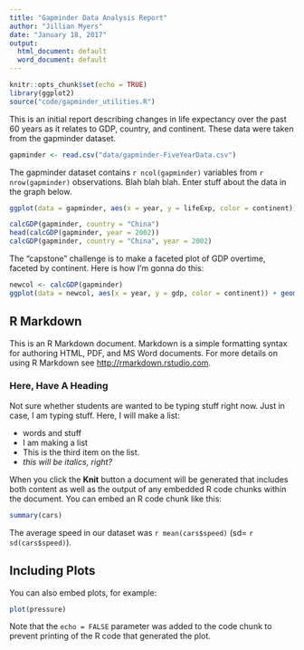 ```yaml
---
title: "Gapminder Data Analysis Report"
author: "Jillian Myers"
date: "January 18, 2017"
output:
  html_document: default
  word_document: default
---
```


```r
knitr::opts_chunk$set(echo = TRUE)
library(ggplot2)
source("code/gapminder_utilities.R")
```

This is an initial report describing changes in life expectancy over the past 60 years as it relates to GDP, country, and continent.  These data were taken from the gapminder dataset. 

```r
gapminder <- read.csv("data/gapminder-FiveYearData.csv")
```

The gapminder dataset contains `r ncol(gapminder)` variables from `r nrow(gapminder)` observations. Blah blah blah.  Enter stuff about the data in the graph below.

```r
ggplot(data = gapminder, aes(x = year, y = lifeExp, color = continent)) + geom_point() + facet_grid(. ~continent)
```


```r
calcGDP(gapminder, country = "China")
head(calcGDP(gapminder, year = 2002))
calcGDP(gapminder, country = "China", year = 2002)
```

The "capstone" challenge is to make a faceted plot of GDP overtime, faceted by continent.  Here is how I'm gonna do this:

```r
newcol <- calcGDP(gapminder)
ggplot(data = newcol, aes(x = year, y = gdp, color = continent)) + geom_point() + facet_grid(. ~continent)
```


## R Markdown

This is an R Markdown document. Markdown is a simple formatting syntax for authoring HTML, PDF, and MS Word documents. For more details on using R Markdown see <http://rmarkdown.rstudio.com>.  

### Here, Have A Heading

Not sure whether students are wanted to be typing stuff right now.  Just in case, I am typing stuff. Here, I will make a list:

* words and stuff
* I am making a list
* This is the third item on the list. 
* *this will be italics, right?*

When you click the **Knit** button a document will be generated that includes both content as well as the output of any embedded R code chunks within the document. You can embed an R code chunk like this:

```r
summary(cars)
```
The average speed in our dataset was `r mean(cars$speed)` (sd= `r sd(cars$speed)`).

## Including Plots

You can also embed plots, for example:

```r
plot(pressure)
```

Note that the `echo = FALSE` parameter was added to the code chunk to prevent printing of the R code that generated the plot.
